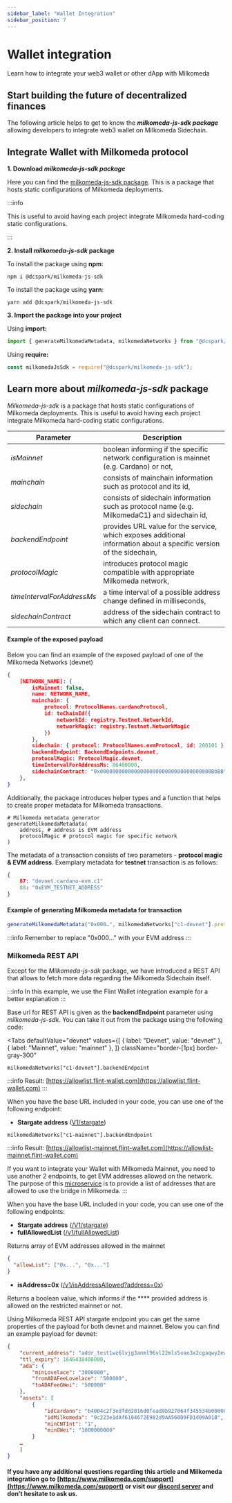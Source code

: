 ```yaml
---
sidebar_label: "Wallet Integration"
sidebar_position: 7
---
```



# Wallet integration

Learn how to integrate your web3 wallet or other dApp with Milkomeda

## Start building the future of decentralized finances

The following article helps to get to know the _**milkomeda-js-sdk package**_ allowing developers to integrate web3 wallet on Milkomeda Sidechain.

## Integrate Wallet with Milkomeda protocol

**1. Download _milkomeda-js-sdk package_**

Here you can find the [milkomeda-js-sdk package](https://www.npmjs.com/package/@dcspark/milkomeda-js-sdk). This is a package that hosts static configurations of Milkomeda deployments.

:::info

This is useful to avoid having each project integrate Milkomeda hard-coding static configurations.

:::

**2. Install _milkomeda-js-sdk_ package**

To install the package using **npm**:

```shell
npm i @dcspark/milkomeda-js-sdk
```

To install the package using **yarn**:

```shell
yarn add @dcspark/milkomeda-js-sdk
```

**3. Import the package into your project**

Using **import:**

```js
import { generateMilkomedaMetadata, milkomedaNetworks } from "@dcspark/milkomeda-js-sdk";
```

Using **require:**

```js
const milkomedaJsSdk = require("@dcspark/milkomeda-js-sdk");
```

## Learn more about _milkomeda-js-sdk_ package

_Milkomeda-js-sdk_ is a package that hosts static configurations of Milkomeda deployments. This is useful to avoid having each project integrate Milkomeda hard-coding static configurations.

| Parameter                  | Description                                                                                                         |
| -------------------------- | ------------------------------------------------------------------------------------------------------------------- |
| _isMainnet_                | boolean informing if the specific network configuration is mainnet (e.g. Cardano) or not,                           |
| _mainchain_                | consists of mainchain information such as protocol and its id,                                                      |
| _sidechain_                | consists of sidechain information such as protocol name (e.g. MilkomedaC1) and sidechain id,                        |
| _backendEndpoint_          | provides URL value for the service, which exposes additional information about a specific version of the sidechain, |
| _protocolMagic_            | introduces protocol magic compatible with appropriate Milkomeda network,                                            |
| _timeIntervalForAddressMs_ | a time interval of a possible address change defined in milliseconds,                                               |
| _sidechainContract_        | address of the sidechain contract to which any client can connect.                                                  |

#### Example of the exposed payload

Below you can find an example of the exposed payload of one of the Milkomeda Networks (devnet)

```json
{
    [NETWORK_NAME]: {
        isMainnet: false,
        name: NETWORK_NAME,
        mainchain: {
            protocol: ProtocolNames.cardanoProtocol,
            id: toChainId({
                networkId: registry.Testnet.NetworkId,
                networkMagic: registry.Testnet.NetworkMagic
            })
        },
        sidechain: { protocol: ProtocolNames.evmProtocol, id: 200101 },
        backendEndpoint: BackendEndpoints.devnet,
        protocolMagic: ProtocolMagic.devnet,
        timeIntervalForAddressMs: 86400000,
        sidechainContract: "0x000000000000000000000000000000000000BbBB"
    },
}
```

Additionally, the package introduces helper types and a function that helps to create proper metadata for Milkomeda transactions.

```shell
# Milkomeda metadata generator
generateMilkomedaMetadata(
    address, # address is EVM address
    protocolMagic # protocol magic for specific network
)
```

The metadata of a transaction consists of two parameters - **protocol magic & EVM address**. Exemplary metadata for **testnet** transaction is as follows:

```json
{
    87: "devnet.cardano-evm.c1"
    88: "0xEVM_TESTNET_ADDRESS"
}
```

#### Example of generating Milkomeda metadata for transaction

```js
generateMilkomedaMetadata("0x000…", milkomedaNetworks["c1-devnet"].protocolMagic);
```

:::info
Remember to replace "0x000..." with your EVM address
:::

### Milkomeda REST API

Except for the _Milkomeda-js-sdk_ package, we have introduced a REST API that allows to fetch more data regarding the Milkomeda Sidechain itself.

:::info
In this example, we use the Flint Wallet integration example for a better explanation
:::

Base url for REST API is given as the **backendEndpoint** parameter using _milkomeda-js-sdk_. You can take it out from the package using the following code:

<Tabs
  defaultValue="devnet"
  values={[
    { label: "Devnet", value: "devnet" },
    { label: "Mainnet", value: "mainnet" },
  ]}
  className="border-[1px] border-gray-300"
>
<TabItem value="devnet">

```
milkomedaNetworks["c1-devnet"].backendEndpoint
```

:::info
Result: [https://allowlist.flint-wallet.com](https://allowlist.flint-wallet.com)
:::

When you have the base URL included in your code, you can use one of the following endpoint:

- **Stargate address** ([V1/stargate](https://allowlist.flint-wallet.com/v1/stargate))

</TabItem>

<TabItem value="mainnet">

```
milkomedaNetworks["c1-mainnet"].backendEndpoint
```

:::info
Result: [https://allowlist-mainnet.flint-wallet.com](https://allowlist-mainnet.flint-wallet.com)

If you want to integrate your Wallet with Milkomeda Mainnet, you need to use another 2 endpoints, to get EVM addresses allowed on the network. The purpose of this [microservice](https://github.com/dcSpark/allowedlist-service/) is to provide a list of addresses that are allowed to use the bridge in Milkomeda.
:::

When you have the base URL included in your code, you can use one of the following endpoints:

- **Stargate address** ([/V1/stargate](https://allowlist-mainnet.flint-wallet.com/v1/stargate))
- **fullAllowedList** ([/v1/fullAllowedList](https://allowlist-mainnet.flint-wallet.com/v1/fullAllowedList))

Returns array of EVM addresses allowed in the mainnet

```json
{
  "allowList": ["0x...", "0x..."]
}
```

- **isAddress=0x** ([/v1/isAddressAllowed?address=0x](https://allowlist-mainnet.flint-wallet.com/v1/isAddressAllowed?address=0x))

Returns a boolean value, which informs if the \*\*\*\* provided address is allowed on the restricted mainnet or not.

</TabItem>

</Tabs>

Using Milkomeda REST API stargate endpoint you can get the same properties of the payload for both devnet and mainnet. Below you can find an example payload for devnet:&#x20;

```json
{
    "current_address": "addr_test1wz6lvjg3anml96vl22mls5vae3x2cgaqwy2ewp5gj3fcxdcw652wz",
    "ttl_expiry": 1646438400000,
    "ada": {
        "minLovelace": "3000000",
        "fromADAFeeLovelace": "500000",
        "toADAFeeGWei": "500000"
    },
    "assets": [
        {
            "idCardano": "b4004c2f3edfdd2016d0fead9b927064f345534b000000000000000000000000",
            "idMilkomeda": "9c223e1dAf6184672E982d9AA560D9FD1d09A01B",
            "minCNTInt": "1",
            "minGWei": "1000000000"
        }
	…
    ]
}
```

#### If you have any additional questions regarding this article and Milkomeda integration go to [https://www.milkomeda.com/support](https://www.milkomeda.com/support) or visit our [discord server](https://discord.gg/4GSwPJpF) and don’t hesitate to ask us.
